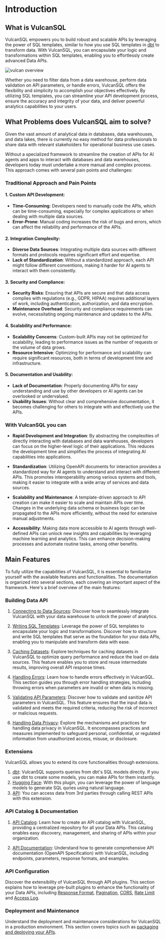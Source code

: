 # Introduction

## What is VulcanSQL

VulcanSQL empowers you to build robust and scalable APIs by leveraging the power of SQL templates, similar to how you use SQL templates in [dbt](https://www.getdbt.com/) to transform data. With VulcanSQL, you can encapsulate your logic and transformations within SQL templates, enabling you to effortlessly create advanced Data APIs.

![vulcan overview](../static/img/vulcan-concept-docs.png)

Whether you need to filter data from a data warehouse, perform data validation on API parameters, or handle errors, VulcanSQL offers the flexibility and simplicity to accomplish your objectives effectively. By utilizing SQL templates, you can streamline your API development process, ensure the accuracy and integrity of your data, and deliver powerful analytics capabilities to your users.

## What Problems does VulcanSQL aim to solve?

Given the vast amount of analytical data in databases, data warehouses, and data lakes, there is currently no easy method for data professionals to share data with relevant stakeholders for operational business use cases.

Without a specialized framework to streamline the creation of APIs for AI agents and apps to interact with databases and data warehouses, developers today must undertake a more manual and complex process. This approach comes with several pain points and challenges:

### Traditional Approach and Pain Points

#### 1. Custom API Development:

  - **Time-Consuming**: Developers need to manually code the APIs, which can be time-consuming, especially for complex applications or when dealing with multiple data sources.
  - **Error-Prone**: Manual coding increases the risk of bugs and errors, which can affect the reliability and performance of the APIs.

#### 2. Integration Complexity:
  - **Diverse Data Sources**: Integrating multiple data sources with different formats and protocols requires significant effort and expertise.
  - **Lack of Standardization**: Without a standardized approach, each API might follow different conventions, making it harder for AI agents to interact with them consistently.

#### 3. Security and Compliance:
  - **Security Risks**: Ensuring that APIs are secure and that data access complies with regulations (e.g., GDPR, HIPAA) requires additional layers of work, including authentication, authorization, and data encryption.
  - **Maintenance Overhead**: Security and compliance requirements can evolve, necessitating ongoing maintenance and updates to the APIs.

#### 4. Scalability and Performance:
  - **Scalability Concerns**: Custom-built APIs may not be optimized for scalability, leading to performance issues as the number of requests or the volume of data grows.
  - **Resource Intensive**: Optimizing for performance and scalability can require significant resources, both in terms of development time and infrastructure.

#### 5. Documentation and Usability:
  - **Lack of Documentation**: Properly documenting APIs for easy understanding and use by other developers or AI agents can be overlooked or undervalued.
  - **Usability Issues**: Without clear and comprehensive documentation, it becomes challenging for others to integrate with and effectively use the APIs.

### With **VulcanSQL** you can

- **Rapid Development and Integration**: By abstracting the complexities of directly interacting with databases and data warehouses, developers can focus on the higher-level logic of their applications. This reduces the development time and simplifies the process of integrating AI capabilities into applications.

- **Standardization**: Utilizing OpenAPI documents for interaction provides a standardized way for AI agents to understand and interact with different APIs. This promotes interoperability among various systems and tools, making it easier to integrate with a wide array of services and data sources.

- **Scalability and Maintenance**: A template-driven approach to API creation can make it easier to scale and maintain APIs over time. Changes in the underlying data schema or business logic can be propagated to the APIs more efficiently, without the need for extensive manual adjustments.

- **Accessibility**: Making data more accessible to AI agents through well-defined APIs can unlock new insights and capabilities by leveraging machine learning and analytics. This can enhance decision-making processes and automate routine tasks, among other benefits.

## Main Features
To fully utilize the capabilities of VulcanSQL, it is essential to familiarize yourself with the available features and functionalities. The documentation is organized into several sections, each covering an important aspect of the framework. Here's a brief overview of the main features:

### Building Data API

1. [Connecting to Data Sources](./connectors/overview):
Discover how to seamlessly integrate VulcanSQL with your data warehouse to unlock the power of analytics.

1. [Writing SQL Templates](./develop/overview):
   Leverage the power of SQL templates to encapsulate your logic and transformations. Discover how to structure and write SQL templates that serve as the foundation for your data APIs, enabling you to manipulate and transform data with ease.

1. [Caching Datasets](./develop/cache):
Explore techniques for caching datasets in VulcanSQL to optimize query performance and reduce the load on data sources. This feature enables you to store and reuse intermediate results, improving overall API response times.

1. [Handling Errors](./develop/error):
Learn how to handle errors effectively in VulcanSQL. This section guides you through error handling strategies, including throwing errors when parameters are invalid or when data is missing.

1. [Validating API Parameters](./develop/validator):
Discover how to validate and sanitize API parameters in VulcanSQL. This feature ensures that the input data is validated and meets the required criteria, reducing the risk of incorrect or malicious requests.

1. [Handling Data Privacy](./data-privacy/overview):
Explore the mechanisms and practices for handling data privacy in VulcanSQL. It encompasses practices and measures implemented to safeguard personal, confidential, or regulated information from unauthorized access, misuse, or disclosure.

### Extensions

VulcanSQL allows you to extend its core functionalities through extensions.

1. [dbt](./extensions/dbt): VulcanSQL supports queries from dbt's SQL models directly. 
If you use dbt to create some models, you can make APIs for them instantly.
2. [Hugging Face](./extensions/huggingface/overview): With this plugin, you can leverage 
the power of language models to generate SQL quries using natural language.
3. [API](./extensions/api): You can access data from 3rd parties through calling REST APIs with this extension.

### API Catalog & Documentation
1. [API Catalog](catalog/intro):
   Learn how to create an API catalog with VulcanSQL, providing a centralized repository for all your Data APIs. This catalog enables easy discovery, management, and sharing of APIs within your organization.

1. [API Documentation](./develop/api-doc):
Understand how to generate comprehensive API documentation (OpenAPI Specification) with VulcanSQL, including endpoints, parameters, response formats, and examples.

### API Configuration

Discover the extensibility of VulcanSQL through API plugins. This section explains how to leverage pre-built plugins to enhance the functionality of your Data APIs, including [Response Format](./api-plugin/format), [Pagination](./api-plugin/pagination), [CORS](./api-plugin/cors), [Rate Limit](./api-plugin/rate-limit) and [Access Log](./api-plugin/access-log).

### Deployment and Maintenance
Understand the deployment and maintenance considerations for VulcanSQL in a production environment. This section covers topics such as [packaging and deploying your APIs](./deployment).
